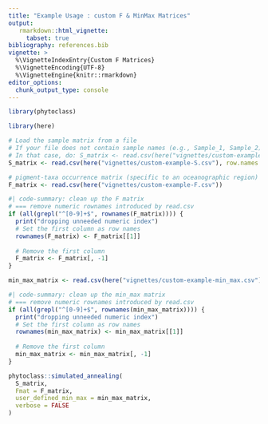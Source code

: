 ```yaml
---
title: "Example Usage : custom F & MinMax Matrices"
output:
   rmarkdown::html_vignette:
     tabset: true
bibliography: references.bib
vignette: >
  %\VignetteIndexEntry{Custom F Matrices}
  %\VignetteEncoding{UTF-8}
  %\VignetteEngine{knitr::rmarkdown}
editor_options: 
  chunk_output_type: console
---
```



```r
library(phytoclass)

library(here)
```

```R
# Load the sample matrix from a file
# If your file does not contain sample names (e.g., Sample_1, Sample_2), you may omit `row.names = 1`
# In that case, do: S_matrix <- read.csv(here("vignettes/custom-example-S.csv"))
S_matrix <- read.csv(here("vignettes/custom-example-S.csv"), row.names = 1)  
```

```R
# pigment-taxa occurrence matrix (specific to an oceanographic region)
F_matrix <- read.csv(here("vignettes/custom-example-F.csv"))
```


```R
#| code-summary: clean up the F matrix
# === remove numeric rownames introduced by read.csv
if (all(grepl("^[0-9]+$", rownames(F_matrix)))) {
  print("dropping unneeded numeric index")
  # Set the first column as row names
  rownames(F_matrix) <- F_matrix[[1]]
  
  # Remove the first column
  F_matrix <- F_matrix[, -1] 
}
```

```R
min_max_matrix <- read.csv(here("vignettes/custom-example-min_max.csv"))
```

```R
#| code-summary: clean up the min_max matrix
# === remove numeric rownames introduced by read.csv
if (all(grepl("^[0-9]+$", rownames(min_max_matrix)))) {
  print("dropping unneeded numeric index")
  # Set the first column as row names
  rownames(min_max_matrix) <- min_max_matrix[[1]]
  
  # Remove the first column
  min_max_matrix <- min_max_matrix[, -1] 
}
```

```R
phytoclass::simulated_annealing(
  S_matrix,
  Fmat = F_matrix,
  user_defined_min_max = min_max_matrix,
  verbose = FALSE
)
```